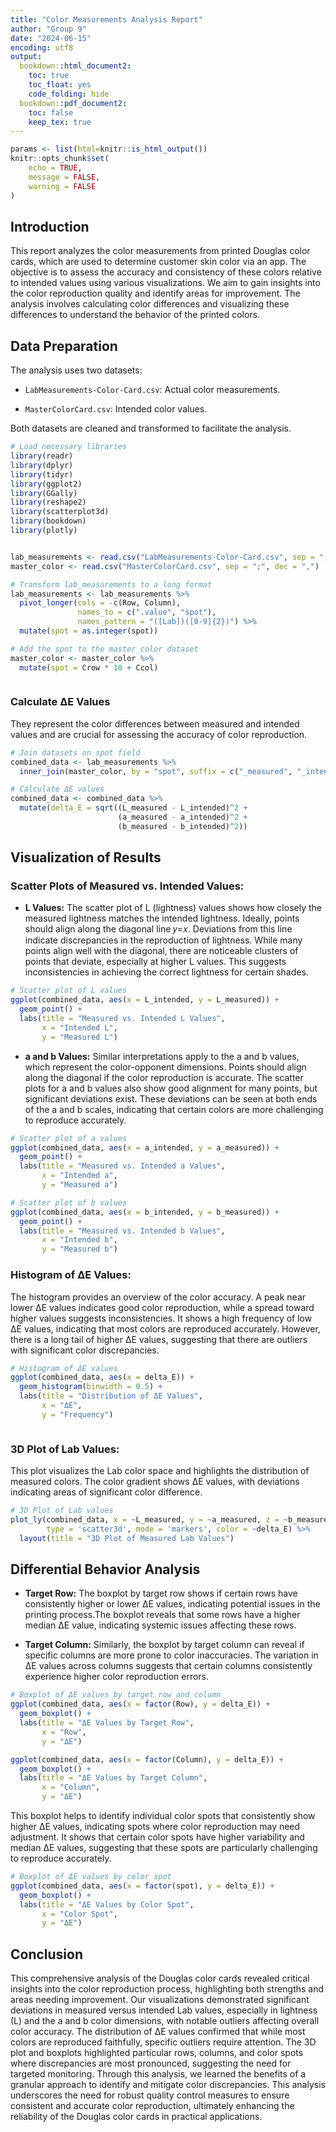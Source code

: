 ```yaml
---
title: "Color Measurements Analysis Report"
author: "Group 9"
date: "2024-06-15"
encoding: utf8
output:
  bookdown::html_document2:
    toc: true
    toc_float: yes
    code_folding: hide
  bookdown::pdf_document2:
    toc: false
    keep_tex: true
---
```


```r
params <- list(html=knitr::is_html_output())
knitr::opts_chunk$set(
	echo = TRUE,
	message = FALSE,
	warning = FALSE
)
```

## Introduction

This report analyzes the color measurements from printed Douglas color cards, which are used to determine customer skin color via an app. The objective is to assess the accuracy and consistency of these colors relative to intended values using various visualizations. We aim to gain insights into the color reproduction quality and identify areas for improvement. The analysis involves calculating color differences and visualizing these differences to understand the behavior of the printed colors.

## Data Preparation

The analysis uses two datasets:

- `LabMeasurements-Color-Card.csv`: Actual color measurements.

- `MasterColorCard.csv`: Intended color values.

Both datasets are cleaned and transformed to facilitate the analysis.

```r
# Load necessary libraries
library(readr)
library(dplyr)
library(tidyr)
library(ggplot2)
library(GGally)
library(reshape2)
library(scatterplot3d)
library(bookdown)
library(plotly)


lab_measurements <- read.csv("LabMeasurements-Color-Card.csv", sep = ";", dec = ",")
master_color <- read.csv("MasterColorCard.csv", sep = ";", dec = ",")

# Transform lab_measurements to a long format
lab_measurements <- lab_measurements %>%
  pivot_longer(cols = -c(Row, Column),
               names_to = c(".value", "spot"),
               names_pattern = "([Lab])([0-9]{2})") %>%
  mutate(spot = as.integer(spot))

# Add the spot to the master_color dataset
master_color <- master_color %>%
  mutate(spot = Crow * 10 + Ccol)



```


### Calculate ΔE Values

They represent the color differences between measured and intended values and are crucial for assessing the accuracy of color reproduction.

```r

# Join datasets on spot field
combined_data <- lab_measurements %>%
  inner_join(master_color, by = "spot", suffix = c("_measured", "_intended"))

# Calculate ΔE values
combined_data <- combined_data %>%
  mutate(delta_E = sqrt((L_measured - L_intended)^2 + 
                        (a_measured - a_intended)^2 + 
                        (b_measured - b_intended)^2))

```


## Visualization of Results

### Scatter Plots of Measured vs. Intended Values:

- **L Values:** The scatter plot of L (lightness) values shows how closely the measured lightness matches the intended lightness. Ideally, points should align along the diagonal line 𝑦=𝑥. Deviations from this line indicate discrepancies in the reproduction of lightness.
While many points align well with the diagonal, there are noticeable clusters of points that deviate, especially at higher L values. This suggests inconsistencies in achieving the correct lightness for certain shades.


```r

# Scatter plot of L values
ggplot(combined_data, aes(x = L_intended, y = L_measured)) +
  geom_point() +
  labs(title = "Measured vs. Intended L Values",
       x = "Intended L",
       y = "Measured L")

```

- **a and b Values:** Similar interpretations apply to the a and b values, which represent the color-opponent dimensions. Points should align along the diagonal if the color reproduction is accurate.
The scatter plots for a and b values also show good alignment for many points, but significant deviations exist. These deviations can be seen at both ends of the a and b scales, indicating that certain colors are more challenging to reproduce accurately.

```r
# Scatter plot of a values
ggplot(combined_data, aes(x = a_intended, y = a_measured)) +
  geom_point() +
  labs(title = "Measured vs. Intended a Values",
       x = "Intended a",
       y = "Measured a")

# Scatter plot of b values
ggplot(combined_data, aes(x = b_intended, y = b_measured)) +
  geom_point() +
  labs(title = "Measured vs. Intended b Values",
       x = "Intended b",
       y = "Measured b")


```

### Histogram of ΔE Values:

The histogram provides an overview of the color accuracy. A peak near lower ΔE values indicates good color reproduction, while a spread toward higher values suggests inconsistencies.
It shows a high frequency of low ΔE values, indicating that most colors are reproduced accurately. However, there is a long tail of higher ΔE values, suggesting that there are outliers with significant color discrepancies.

```r

# Histogram of ΔE values
ggplot(combined_data, aes(x = delta_E)) +
  geom_histogram(binwidth = 0.5) +
  labs(title = "Distribution of ΔE Values",
       x = "ΔE",
       y = "Frequency")



```

### 3D Plot of Lab Values:

This plot visualizes the Lab color space and highlights the distribution of measured colors. The color gradient shows ΔE values, with deviations indicating areas of significant color difference.

```r

# 3D Plot of Lab values
plot_ly(combined_data, x = ~L_measured, y = ~a_measured, z = ~b_measured, 
        type = 'scatter3d', mode = 'markers', color = ~delta_E) %>%
  layout(title = "3D Plot of Measured Lab Values")


```

## Differential Behavior Analysis

- **Target Row:** The boxplot by target row shows if certain rows have consistently higher or lower ΔE values, indicating potential issues in the printing process.The boxplot reveals that some rows have a higher median ΔE value, indicating systemic issues affecting these rows. 

- **Target Column:** Similarly, the boxplot by target column can reveal if specific columns are more prone to color inaccuracies. The variation in ΔE values across columns suggests that certain columns consistently experience higher color reproduction errors. 

```r

# Boxplot of ΔE values by target row and column
ggplot(combined_data, aes(x = factor(Row), y = delta_E)) +
  geom_boxplot() +
  labs(title = "ΔE Values by Target Row",
       x = "Row",
       y = "ΔE")

ggplot(combined_data, aes(x = factor(Column), y = delta_E)) +
  geom_boxplot() +
  labs(title = "ΔE Values by Target Column",
       x = "Column",
       y = "ΔE")

```

This boxplot helps to identify individual color spots that consistently show higher ΔE values, indicating spots where color reproduction may need adjustment. It shows that certain color spots have higher variability and median ΔE values, suggesting that these spots are particularly challenging to reproduce accurately. 

```r

# Boxplot of ΔE values by color spot
ggplot(combined_data, aes(x = factor(spot), y = delta_E)) +
  geom_boxplot() +
  labs(title = "ΔE Values by Color Spot",
       x = "Color Spot",
       y = "ΔE")


```


## Conclusion

This comprehensive analysis of the Douglas color cards revealed critical insights into the color reproduction process, highlighting both strengths and areas needing improvement. Our visualizations demonstrated significant deviations in measured versus intended Lab values, especially in lightness (L) and the a and b color dimensions, with notable outliers affecting overall color accuracy. The distribution of ΔE values confirmed that while most colors are reproduced faithfully, specific outliers require attention. The 3D plot and boxplots highlighted particular rows, columns, and color spots where discrepancies are most pronounced, suggesting the need for targeted monitoring. Through this analysis, we learned the benefits of a granular approach to identify and mitigate color discrepancies. This analysis underscores the need for robust quality control measures to ensure consistent and accurate color reproduction, ultimately enhancing the reliability of the Douglas color cards in practical applications.


